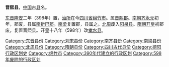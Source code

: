 '''晋熙县'''，[[中国|中国]]古[[县|县]]名。

[[东晋|东晋]][[隆安_(年号)|隆安]]二年（398年）置，[[治所|治所]]在今[[四川省|四川省]][[绵竹市|绵竹市]]。属[[晋熙郡|晋熙郡]]。[[南齐|南朝齐]][[永元_(南齐)|永元]]初年，郡废，县属[[南新巴郡|南新巴郡]]。[[南梁|南梁]]复置郡，县属之。[[北周|北周]]废入[[阳泉县|阳泉县]]。[[隋朝|隋朝]][[开皇|开皇]]初郡废，复置晋熙县。开皇十八年（598年）改[[孝水县|孝水县]]。 

{{四川行政区划小作品}}
[[Category:东晋县份|Category:东晋县份]]
[[Category:刘宋县份|Category:刘宋县份]]
[[Category:南齐县份|Category:南齐县份]]
[[Category:南梁县份|Category:南梁县份]]
[[Category:北周县份|Category:北周县份]]
[[Category:隋朝县份|Category:隋朝县份]]
[[Category:四川古代县份|Category:四川古代县份]]
[[Category:德阳行政区划史|Category:德阳行政区划史]]
[[Category:绵竹市|Category:绵竹市]]
[[Category:390年代建立的行政区划|Category:390年代建立的行政区划]]
[[Category:598年废除的行政区划|Category:598年废除的行政区划]]